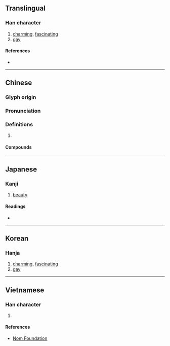 {{character info/new}}
==Translingual==

===Han character===
{{Han char|rn=38|rad=女|as=11|sn=14|four=41427|canj=VMYF|ids=⿰女焉}}

# [[charming]], [[fascinating]]
# [[gay]]

====References====
* {{Han ref|kx=0270.040|dkj=06659|dj=0537.300|hdz=21079.010|uh=5AE3|ud=23267|bh=B9E4|bd=47588}}

----

==Chinese==
{{zh-forms}}

===Glyph origin===
{{Han etym}}

===Pronunciation===
{{zh-pron
|m=yān
|c=jin1
|mn=ian
|mc=y
|oc=y
|cat=
}}

===Definitions===
{{zh-hanzi}}

# {{rfdef|zh}}

====Compounds====
{{zh-der|奼紫嫣紅|嫣然|嫣然一笑|嫣紅|蟬嫣}}

----

==Japanese==

===Kanji===
{{ja-kanji|grade=|rs=女11}}

# [[beauty]]

====Readings====
* {{ja-readings|on=[[えん]] (en)|kun=}}

----

==Korean==

===Hanja===
{{ko-hanja|hangeul=언|rv=eon|mr=ŏn}}

# [[charming]], [[fascinating]]
# [[gay]]

----

==Vietnamese==

===Han character===
{{vi-readings|rs=女11|hanviet=yên}}

# {{defn|lang=vi|sort=女11}}

====References====
* [http://nomfoundation.org/common/nom_details.php?codepoint=5ae3 Nom Foundation]